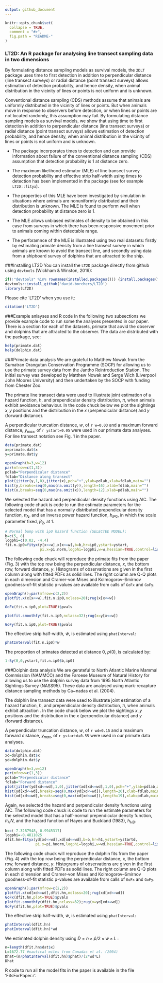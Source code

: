 ```yaml
---
output: github_document
---
```


<!-- README.md is generated from README.Rmd. Please edit that file -->

```r
knitr::opts_chunk$set(
  collapse = TRUE,
  comment = "#>",
  fig.path = "README-"
)
```

### LT2D: An R package for analysing line transect sampling data in two dimensions

By formulating distance sampling models as survival models, the  `2DLT` package uses time to first detection in addition to perpendicular distance (line transect surveys) or radial distance (point transect surveys) allows estimation of detection probability, and hence density, when animal distribution in the vicinity of lines or points is not uniform and is unknown.

Conventional distance sampling (CDS) methods assume that animals are uniformly distributed in the vicinity of lines or points. But when animals move in response to observers before detection, or when lines or points are not located randomly, this assumption may fail. By formulating distance sampling models as survival models, we show that using time to first detection in addition to perpendicular distance (line transect surveys) or radial distance (point transect surveys) allows estimation of detection probability, and hence density, when animal distribution in the vicinity of lines or points is not uniform and is unknown.

* The package incorporates times to detection and can provide information about failure of the conventional distance sampling (CDS) assumption that detection probability is 1 at distance zero. 

* The maximum likelihood estimator (MLE) of line transect survey detection probability and effective strip half-width using times to detection has been implemented in the package (see for example `LT2D::fityx`).  

* The properties of this MLE have been investigated by simulation in situations where animals are nonuniformly distributed and their distribution is unknown. The MLE is found to perform well when detection probability at distance zero is 1. 

* The MLE allows unbiased estimates of density to be obtained in this case from surveys in which there has been responsive movement prior to animals coming within detectable range. 

* The perforamnce of the MLE is illustrated using two real datasets: firstly by estimating primate density from a line transect survey in which animals are known to avoid the transect line, and secondly using data from a shipboard survey of dolphins that are attracted to the ship.

###Installing LT2D
You can install the `LT2D` package directly from github using `devtools` (Wickham & Winston, 2016):
```r
if(!"devtools" %in% rownames(installed.packages())) {install.packages("devtools")}
devtools::install_github('david-borchers/LT2D')
library(LT2D)
```

Please cite `LT2D' when you use it:
```r
citation('LT2D')
```

###Example anlayses and R code
In the following two subsections we provide example code to run some the analyses presented in our paper.  There is a section for each of the datasets, primate that aovid the observer and dolphins that are attracted to the observer.  The data are distributed with the package, see:

```r
help(primate.dat)
help(dolphin.dat)
```

###Primate data analysis
We are grateful to Matthew Nowak from the Sumatran Orangutan Conservation Programme (SOCP) for allowing us to use the primate survey data from the Jantho Reintroduction Station. The initial survey was developed by Matthew Nowak and Serge Wich (Liverpool John Moores University) and then undertaken by the SOCP with funding from Chester Zoo.

The primate line transect data were used to illustrate joint estimation of a hazard function, $h$, and prependicular density distribution, $\pi$, when animals exhibit avoidance behaviour.  In the code chuck below we plot the sightings $x,y$ positions and the distribution in the $x$ (perpendicular distance) and $y$ (forward distance).


A perpendicular truncation distance, $w$, of `r w=0.03` and a maximum forward distance, $y_{max}$, of `r ystart=0.05` were used in our primate data analyses.  For line transect notation see Fig. 1 in the paper.

```r
data(primate.dat)
x=primate.dat$x
y=primate.dat$y

openGraph(h=3,w=12)
par(mfrow=c(1,3))
pdlab="Perpendicular distance"
fdlab="Distance along transect"
plot(jitter(y,1,0),jitter(x),pch="+",ylab=pdlab,xlab=fdlab,main="")
hist(y,breaks=seq(0,max(na.omit(y)),length=16),xlab=fdlab,main="")
hist(x,breaks=seq(0,max(na.omit(x)),length=12),xlab=pdlab,main="")
```


We selected the hazard and perpendicular density functions using AIC.  The following code chuck is code to run the estimate parameters for the selected model that has a normally distributed prependicular density function, $\pi_N$, and an inverse power hazard function, $h_{IP0}$, in which the scale parameter fixed, $\beta_2$, at 1.

```r
# Normal bump with ip0 hazard function (SELECTED MODEL):
b=c(5, 8)
logphi=c(0.02, -4.4)
fit.n.ip0=fityx(y[x<=w],x[x<=w],b=b,hr=ip0,ystart=ystart,
                pi.x=pi.norm,logphi=logphi,w=w,hessian=TRUE,control=list(trace=5,maxit=1000))
```

The following code chuck will reproduce the primate fits from the paper (Fig. 3) with the top row being the perpendicular distance, $x$, the bottom row, forward distance, $y$. Histograms of observations are given in the first column along with fitted PDFs as solid lines. The right column are Q-Q plots in each dimension and Cramer-von Mises  and Kolmogorov–Smirnov goodness-of-fit statistic p-values are available from calls of `GoFx` and `GoFy`.   
```r
openGraph();par(mfrow=c(2,2))
plotfit.x(x[x<=w],fit.n.ip0,nclass=20);rug(x[x<=w])

GoFx(fit.n.ip0,plot=TRUE)$pvals

plotfit.smoothfy(fit.n.ip0,nclass=32);rug(x=y[x<=w])

GoFy(fit.n.ip0,plot=TRUE)$pvals
```

The effective strip half-width, $\tilde{w}$, is estimated using `phatInterval`:
```r
phatInterval(fit.n.ip0)*w
```

The proportion of primates detected at distance 0, $p(0)$, is calculated by:

```r
1-Sy(0,0,ystart,fit.n.ip0$b,ip0)
```

###Dolphin data analysis
We are gerateful to North Atlantic Marine Mammal Commission (NAMMCO) and the Faroese Museum of Natural History for allowing us to use the dolphin survey data from 1995 North Atlantic Sightings Survey (NASS95). These data are analysed using mark-recapture distance sampling methods by Ca\~nadas et al. (2004).

The dolphin line transect data were used to illustrate joint estimation of a hazard function, $h$, and prependicular density distribution, $\pi$, when animals exhibit attraction .  In the code chuck below we plot the sightings $x,y$ positions and the distribution in the $x$ (perpendicular distance) and $y$ (forward distance).

A perpendicular truncation distance, $w$, of `r wd=0.15` and a maximum forward distance, $y_{max}$, of `r ystartd=0.55` were used in our primate data analyses.

```r
data(dolphin.dat)
xd=dolphin.dat$x
yd=dolphin.dat$y

openGraph(h=3,w=12)
par(mfrow=c(1,3))
pdlab="Perpendicular distance"
fdlab="Forward distance"
plot(jitter(yd[xd<=wd],1,0),jitter(xd[xd<=wd],1,0),pch="+",ylab=pdlab,xlab=fdlab,main="")
hist(yd[xd<=wd],breaks=seq(0,max(yd[xd<=wd]),length=26),xlab=fdlab,main="")
hist(xd[xd<=wd],breaks=seq(0,max(xd[xd<=wd]),length=19),xlab=pdlab,main="")
```

Again, we selected the hazard and perpendicular density functions using AIC.  The following code chuck is code to run the estimate parameters for the selected model that has a half-normal prependicular density function, $\pi_HN$, and the hazard function of Hayes and Buckland (1983), $h_{HB}$.

```r
b=c(-7.3287948, 0.9945317)
logphi=-0.4811025
dfit.hn=fityx(yd[xd<=wd],xd[xd<=wd],b=b,hr=h1,ystart=ystartd,
              pi.x=pi.hnorm,logphi=logphi,w=wd,hessian=TRUE,control=list(trace=5))
```

The following code chuck will reproduce the dolphin fits from the paper (Fig. 4) with the top row being the perpendicular distance, $x$, the bottom row, forward distance, $y$. Histograms of observations are given in the first column along with fitted PDFs as solid lines. The right column are Q-Q plots in each dimension and Cramer-von Mises  and Kolmogorov–Smirnov goodness-of-fit statistic p-values are available from calls of `GoFx` and `GoFy`.   
```r
openGraph();par(mfrow=c(2,2))
plotfit.x(xd[xd<=wd],dfit.hn,nclass=20);rug(xd[xd<=wd])
GoFx(dfit.hn,plot=TRUE)$pvals
plotfit.smoothfy(dfit.hn,nclass=32);rug(x=yd[xd<=wd])
GoFy(dfit.hn,plot=TRUE)$pvals
```

The effective strip half-width, $\tilde{w}$, is estimated using `phatInterval`:
```r
phatInterval(dfit.hn)
phatInterval(dfit.hn)*wd
```

We estimated dolphin density using $\hat{D}= n \times \hat{p}/2\times w \times L$ :

```r
n=length(dfit.hn$dat$x)
L=1672.77 #nautical miles from Canadas et al. (2004)
Dhat=(n/phatInterval(dfit.hn)$phat)/(2*wd*L)
Dhat
```

R code to run all the model fits in the paper is available in the file 'FitsForPaper.r'.
